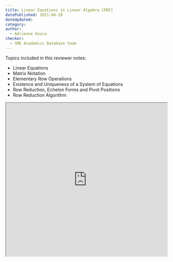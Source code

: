```yaml
---
title: Linear Equations in Linear Algebra [PDF]
datePublished: 2021-04-29
dateUpdated: 
category: 
author: 
  - Adrienne Kosca
checker: 
  - SME Academics Database team
---
```


Topics included in this reviewer notes:
* Linear Equations
* Matrix Notation
* Elementary Row Operations
* Existence and Uniqueness of a System of Equations
* Row Reduction, Echelon Forms and Pivot Positions
* Row Reduction Algorithm

<iframe src="https://drive.google.com/file/d/1AL9nneExi-9fhmy8nJXnrDI81Dn8NFiP/preview" width="100%" height="480" allow="autoplay"></iframe>